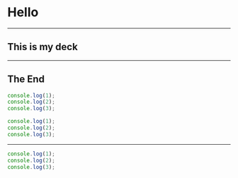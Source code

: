 



# Hello <Thing name="hans"/>

---

## This is my deck

---

## The End

<CodeSurfer theme={themes.script}>

```js 1 title="Title" subtitle="Look at the first line"
console.log(1);
console.log(2);
console.log(3);
```

```js 2 title="Title" subtitle="and now the second"
console.log(1);
console.log(2);
console.log(3);
```

</CodeSurfer>

---

<CodeSurfer theme={customTheme}>

```js
console.log(1);
console.log(2);
console.log(3);
```

</CodeSurfer>
